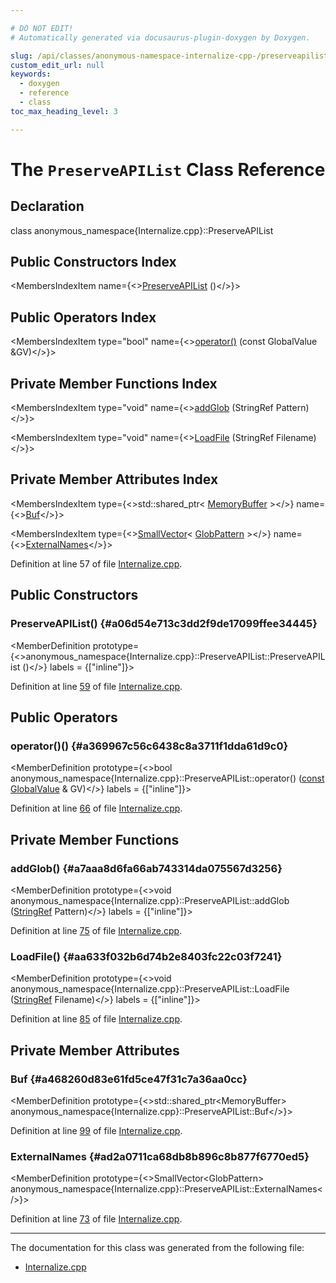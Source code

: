 ```yaml
---

# DO NOT EDIT!
# Automatically generated via docusaurus-plugin-doxygen by Doxygen.

slug: /api/classes/anonymous-namespace-internalize-cpp-/preserveapilist
custom_edit_url: null
keywords:
  - doxygen
  - reference
  - class
toc_max_heading_level: 3

---
```





# The `PreserveAPIList` Class Reference

<DoxygenPage pluginConfig={pluginConfig}>



## Declaration

<CodeBlock>class anonymous_namespace{Internalize.cpp}::PreserveAPIList</CodeBlock>

## Public Constructors Index

<MembersIndex>

<MembersIndexItem
  name={<><a href="#a06d54e713c3dd2f9de17099ffee34445">PreserveAPIList</a> ()</>}>
</MembersIndexItem>

</MembersIndex>

## Public Operators Index

<MembersIndex>

<MembersIndexItem
  type="bool"
  name={<><a href="#a369967c56c6438c8a3711f1dda61d9c0">operator()</a> (const GlobalValue &amp;GV)</>}>
</MembersIndexItem>

</MembersIndex>

## Private Member Functions Index

<MembersIndex>

<MembersIndexItem
  type="void"
  name={<><a href="#a7aaa8d6fa66ab743314da075567d3256">addGlob</a> (StringRef Pattern)</>}>
</MembersIndexItem>

<MembersIndexItem
  type="void"
  name={<><a href="#aa633f032b6d74b2e8403fc22c03f7241">LoadFile</a> (StringRef Filename)</>}>
</MembersIndexItem>

</MembersIndex>

## Private Member Attributes Index

<MembersIndex>

<MembersIndexItem
  type={<>std::shared&#95;ptr&lt; <a href="/docs/api/classes/llvm/memorybuffer">MemoryBuffer</a> &gt;</>}
  name={<><a href="#a468260d83e61fd5ce47f31c7a36aa0cc">Buf</a></>}>
</MembersIndexItem>

<MembersIndexItem
  type={<><a href="/docs/api/classes/llvm/smallvector">SmallVector</a>&lt; <a href="/docs/api/classes/llvm/globpattern">GlobPattern</a> &gt;</>}
  name={<><a href="#ad2a0711ca68db8b896c8b877f6770ed5">ExternalNames</a></>}>
</MembersIndexItem>

</MembersIndex>


Definition at line 57 of file <a href="/docs/api/files/lib/lib/transforms/lib/transforms/ipo/internalize-cpp">Internalize.cpp</a>.

<SectionDefinition>

## Public Constructors

### PreserveAPIList() {#a06d54e713c3dd2f9de17099ffee34445}

<MemberDefinition
  prototype={<>anonymous&#95;namespace&#123;Internalize.cpp&#125;::PreserveAPIList::PreserveAPIList ()</>}
  labels = {["inline"]}>

Definition at line <a href="/docs/api/files/lib/lib/transforms/lib/transforms/ipo/internalize-cpp/#l00059">59</a> of file <a href="/docs/api/files/lib/lib/transforms/lib/transforms/ipo/internalize-cpp">Internalize.cpp</a>.
</MemberDefinition>

</SectionDefinition>

<SectionDefinition>

## Public Operators

### operator()() {#a369967c56c6438c8a3711f1dda61d9c0}

<MemberDefinition
  prototype={<>bool anonymous&#95;namespace&#123;Internalize.cpp&#125;::PreserveAPIList::operator() (<a href="/docs/api/files/lib/lib/target/lib/target/aarch64/aarch64promoteconstant-cpp/#a90f8350fecae261c25be85d38b451bff">const</a> <a href="/docs/api/classes/llvm/globalvalue">GlobalValue</a> &amp; GV)</>}
  labels = {["inline"]}>

Definition at line <a href="/docs/api/files/lib/lib/transforms/lib/transforms/ipo/internalize-cpp/#l00066">66</a> of file <a href="/docs/api/files/lib/lib/transforms/lib/transforms/ipo/internalize-cpp">Internalize.cpp</a>.
</MemberDefinition>

</SectionDefinition>

<SectionDefinition>

## Private Member Functions

### addGlob() {#a7aaa8d6fa66ab743314da075567d3256}

<MemberDefinition
  prototype={<>void anonymous&#95;namespace&#123;Internalize.cpp&#125;::PreserveAPIList::addGlob (<a href="/docs/api/classes/llvm/stringref">StringRef</a> Pattern)</>}
  labels = {["inline"]}>

Definition at line <a href="/docs/api/files/lib/lib/transforms/lib/transforms/ipo/internalize-cpp/#l00075">75</a> of file <a href="/docs/api/files/lib/lib/transforms/lib/transforms/ipo/internalize-cpp">Internalize.cpp</a>.
</MemberDefinition>

### LoadFile() {#aa633f032b6d74b2e8403fc22c03f7241}

<MemberDefinition
  prototype={<>void anonymous&#95;namespace&#123;Internalize.cpp&#125;::PreserveAPIList::LoadFile (<a href="/docs/api/classes/llvm/stringref">StringRef</a> Filename)</>}
  labels = {["inline"]}>

Definition at line <a href="/docs/api/files/lib/lib/transforms/lib/transforms/ipo/internalize-cpp/#l00085">85</a> of file <a href="/docs/api/files/lib/lib/transforms/lib/transforms/ipo/internalize-cpp">Internalize.cpp</a>.
</MemberDefinition>

</SectionDefinition>

<SectionDefinition>

## Private Member Attributes

### Buf {#a468260d83e61fd5ce47f31c7a36aa0cc}

<MemberDefinition
  prototype={<>std::shared&#95;ptr&lt;MemoryBuffer&gt; anonymous&#95;namespace&#123;Internalize.cpp&#125;::PreserveAPIList::Buf</>}>

Definition at line <a href="/docs/api/files/lib/lib/transforms/lib/transforms/ipo/internalize-cpp/#l00099">99</a> of file <a href="/docs/api/files/lib/lib/transforms/lib/transforms/ipo/internalize-cpp">Internalize.cpp</a>.
</MemberDefinition>

### ExternalNames {#ad2a0711ca68db8b896c8b877f6770ed5}

<MemberDefinition
  prototype={<>SmallVector&lt;GlobPattern&gt; anonymous&#95;namespace&#123;Internalize.cpp&#125;::PreserveAPIList::ExternalNames</>}>

Definition at line <a href="/docs/api/files/lib/lib/transforms/lib/transforms/ipo/internalize-cpp/#l00073">73</a> of file <a href="/docs/api/files/lib/lib/transforms/lib/transforms/ipo/internalize-cpp">Internalize.cpp</a>.
</MemberDefinition>

</SectionDefinition>

<hr/>

The documentation for this class was generated from the following file:

<ul>
<li><a href="/docs/api/files/lib/lib/transforms/lib/transforms/ipo/internalize-cpp">Internalize.cpp</a></li>
</ul>

</DoxygenPage>

